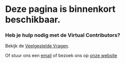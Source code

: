# Deze pagina is binnenkort beschikbaar.

### Heb je hulp nodig met de Virtual Contributors?

Bekijk de [Veelgestelde Vragen](/faq).

Of stuur ons een [email](mailto:info@alkem.io) of bezoek ons op [onze website](https://welcome.alkem.io/contact)
